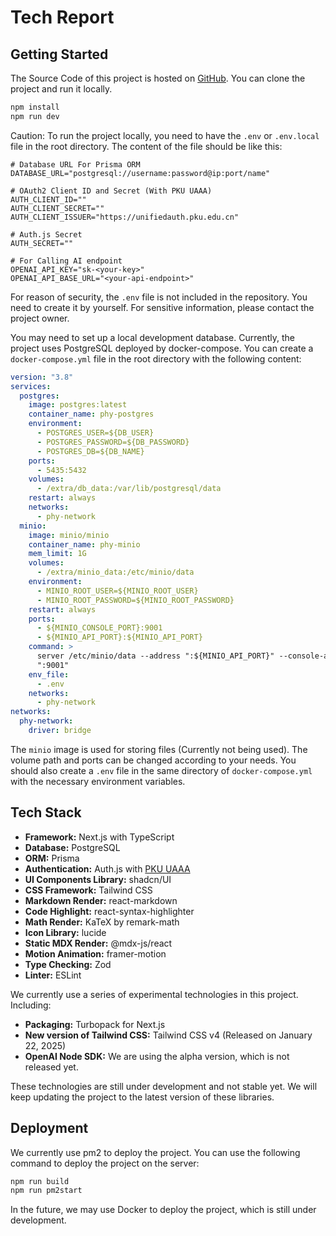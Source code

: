 # Tech Report

## Getting Started

The Source Code of this project is hosted on [GitHub](https://github.com/wjsoj/phybench-website). You can clone the project and run it locally.

```bash
npm install
npm run dev
```

Caution: To run the project locally, you need to have the `.env` or `.env.local` file in the root directory. The content of the file should be like this:

```env
# Database URL For Prisma ORM 
DATABASE_URL="postgresql://username:password@ip:port/name"

# OAuth2 Client ID and Secret (With PKU UAAA)
AUTH_CLIENT_ID=""
AUTH_CLIENT_SECRET=""
AUTH_CLIENT_ISSUER="https://unifiedauth.pku.edu.cn"

# Auth.js Secret
AUTH_SECRET=""

# For Calling AI endpoint
OPENAI_API_KEY="sk-<your-key>"
OPENAI_API_BASE_URL="<your-api-endpoint>"
```

For reason of security, the `.env` file is not included in the repository. You need to create it by yourself. For sensitive information, please contact the project owner.

You may need to set up a local development database. Currently, the project uses PostgreSQL deployed by docker-compose. You can create a `docker-compose.yml` file in the root directory with the following content:

```yaml
version: "3.8"
services:
  postgres:
    image: postgres:latest
    container_name: phy-postgres
    environment:
      - POSTGRES_USER=${DB_USER}
      - POSTGRES_PASSWORD=${DB_PASSWORD}
      - POSTGRES_DB=${DB_NAME}
    ports:
      - 5435:5432
    volumes:
      - /extra/db_data:/var/lib/postgresql/data
    restart: always
    networks:
      - phy-network
  minio:
    image: minio/minio
    container_name: phy-minio
    mem_limit: 1G
    volumes:
      - /extra/minio_data:/etc/minio/data
    environment:
      - MINIO_ROOT_USER=${MINIO_ROOT_USER}
      - MINIO_ROOT_PASSWORD=${MINIO_ROOT_PASSWORD}
    restart: always
    ports:
      - ${MINIO_CONSOLE_PORT}:9001
      - ${MINIO_API_PORT}:${MINIO_API_PORT}
    command: >
      server /etc/minio/data --address ":${MINIO_API_PORT}" --console-address
      ":9001"
    env_file:
      - .env
    networks:
      - phy-network
networks:
  phy-network:
    driver: bridge
```

The `minio` image is used for storing files (Currently not being used). The volume path and ports can be changed according to your needs. You should also create a `.env` file in the same directory of `docker-compose.yml` with the necessary environment variables. 

## Tech Stack

- **Framework:** Next.js with TypeScript
- **Database:** PostgreSQL
- **ORM:** Prisma
- **Authentication:** Auth.js with [PKU UAAA](https://unifiedauth.pku.edu.cn)
- **UI Components Library:** shadcn/UI
- **CSS Framework:** Tailwind CSS
- **Markdown Render:** react-markdown
- **Code Highlight:** react-syntax-highlighter
- **Math Render:** KaTeX by remark-math
- **Icon Library:** lucide
- **Static MDX Render:** @mdx-js/react
- **Motion Animation:** framer-motion
- **Type Checking:** Zod
- **Linter:** ESLint

We currently use a series of experimental technologies in this project. Including:

- **Packaging:** Turbopack for Next.js
- **New version of Tailwind CSS:** Tailwind CSS v4 (Released on January 22, 2025)
- **OpenAI Node SDK:** We are using the alpha version, which is not released yet.

These technologies are still under development and not stable yet. We will keep updating the project to the latest version of these libraries.

## Deployment

We currently use pm2 to deploy the project. You can use the following command to deploy the project on the server:

```bash
npm run build
npm run pm2start
```

In the future, we may use Docker to deploy the project, which is still under development.